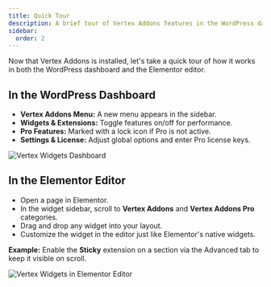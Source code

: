 ```yaml
---
title: Quick Tour
description: A brief tour of Vertex Addons features in the WordPress dashboard and Elementor editor.
sidebar:
  order: 2
---
```


Now that Vertex Addons is installed, let's take a quick tour of how it works in both the WordPress dashboard and the Elementor editor.

## In the WordPress Dashboard 
- **Vertex Addons Menu:** A new menu appears in the sidebar.  
- **Widgets & Extensions:** Toggle features on/off for performance.  
- **Pro Features:** Marked with a lock icon if Pro is not active.  
- **Settings & License:** Adjust global options and enter Pro license keys.  

![Vertex Widgets Dashboard](https://cdn.webilia.com/u/d/2025/08/vertex-widgets-wp-dashboard.png)

## In the Elementor Editor 
- Open a page in Elementor.  
- In the widget sidebar, scroll to **Vertex Addons** and **Vertex Addons Pro** categories.  
- Drag and drop any widget into your layout.  
- Customize the widget in the editor just like Elementor's native widgets.  

**Example:** Enable the **Sticky** extension on a section via the Advanced tab to keep it visible on scroll.

![Vertex Widgets in Elementor Editor](https://cdn.webilia.com/u/d/2025/08/vertex-overview-elementor-editor.png)
